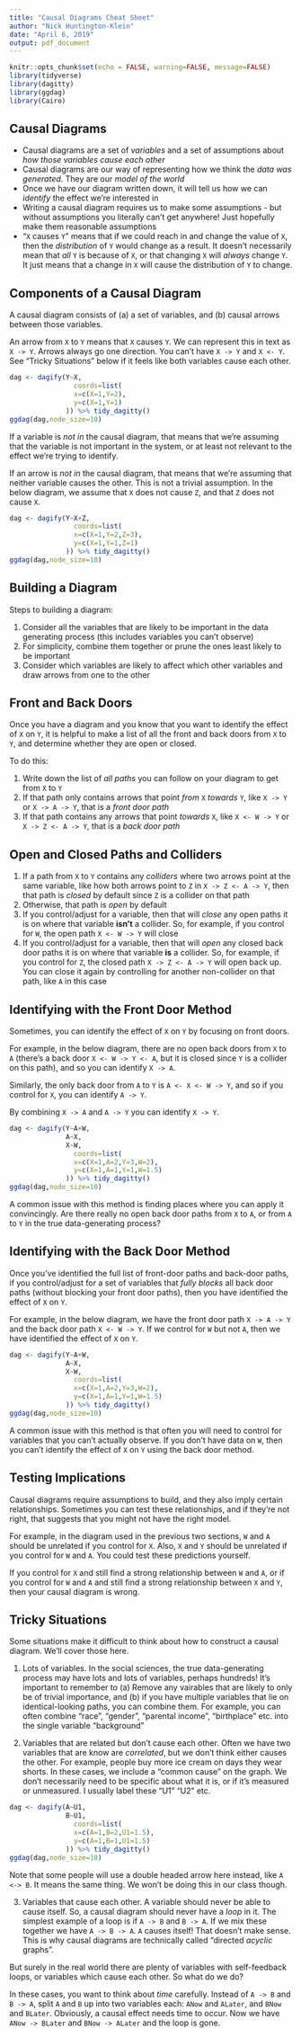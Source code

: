 ```yaml
---
title: "Causal Diagrams Cheat Sheet"
author: "Nick Huntington-Klein"
date: "April 6, 2019"
output: pdf_document
---
```


```r
knitr::opts_chunk$set(echo = FALSE, warning=FALSE, message=FALSE)
library(tidyverse)
library(dagitty)
library(ggdag)
library(Cairo)
```

## Causal Diagrams

- Causal diagrams are a set of *variables* and a set of assumptions about *how those variables cause each other*
- Causal diagrams are our way of representing how we think the *data was generated*. They are our *model of the world*
- Once we have our diagram written down, it will tell us how we can *identify* the effect we're interested in
- Writing a causal diagram requires us to make some assumptions - but without assumptions you literally can't get anywhere! Just hopefully make them reasonable assumptions
- "`X` causes `Y`" means that if we could reach in and change the value of `X`, then the *distribution* of `Y` would change as a result. It doesn't necessarily mean that *all* `Y` is because of `X`, or that changing `X` will *always* change `Y`. It just means that a change in `X` will cause the distribution of `Y` to change.

## Components of a Causal Diagram

A causal diagram consists of (a) a set of variables, and (b) causal arrows between those variables. 

An arrow from `X` to `Y` means that `X` causes `Y`. We can represent this in text as `X -> Y`. Arrows always go one direction. You can't have `X -> Y` and `X <- Y`. See "Tricky Situations" below if it feels like both variables cause each other.

```r
dag <- dagify(Y~X,
                coords=list(
                x=c(X=1,Y=2),
                y=c(X=1,Y=1)
              )) %>% tidy_dagitty()
ggdag(dag,node_size=10)
```

If a variable is *not in* the causal diagram, that means that we're assuming that the variable is not important in the system, or at least not relevant to the effect we're trying to identify.

If an arrow is *not in* the causal diagram, that means that we're assuming that neither variable causes the other. This is not a trivial assumption. In the below diagram, we assume that `X` does not cause `Z`, and that `Z` does not cause `X`.

```r
dag <- dagify(Y~X+Z,
                coords=list(
                x=c(X=1,Y=2,Z=3),
                y=c(X=1,Y=1,Z=1)
              )) %>% tidy_dagitty()
ggdag(dag,node_size=10)
```

## Building a Diagram

Steps to building a diagram:

1. Consider all the variables that are likely to be important in the data generating process (this includes variables you can't observe)
2. For simplicity, combine them together or prune the ones least likely to be important
3. Consider which variables are likely to affect which other variables and draw arrows from one to the other

## Front and Back Doors

Once you have a diagram and you know that you want to identify the effect of `X` on `Y`, it is helpful to make a list of all the front and back doors from `X` to `Y`, and determine whether they are open or closed.

To do this:

1. Write down the list of *all paths* you can follow on your diagram to get from `X` to `Y`
2. If that path only contains arrows that point *from* `X` *towards* `Y`, like `X -> Y` or `X -> A -> Y`, that is a *front door path*
3. If that path contains any arrows that point *towards* `X`, like `X <- W -> Y` or `X -> Z <- A -> Y`, that is a *back door path*

## Open and Closed Paths and Colliders

1. If a path from `X` to `Y` contains any *colliders* where two arrows point at the same variable, like how both arrows point to `Z` in `X -> Z <- A -> Y`, then that path is *closed* by default since `Z` is a collider on that path
2. Otherwise, that path is *open* by default
3. If you control/adjust for a variable, then that will *close* any open paths it is on where that variable **isn't** a collider. So, for example, if you control for `W`, the open path `X <- W -> Y` will close
4. If you control/adjust for a variable, then that will *open* any closed back door paths it is on where that variable **is** a collider. So, for example, if you control for `Z`, the closed path `X -> Z <- A -> Y` will open back up. You can close it again by controlling for another non-collider on that path, like `A` in this case

## Identifying with the Front Door Method

Sometimes, you can identify the effect of `X` on `Y` by focusing on front doors. 

For example, in the below diagram, there are no open back doors from `X` to `A` (there's a back door `X <- W -> Y <- A`, but it is closed since `Y` is a collider on this path), and so you can identify `X -> A`. 

Similarly, the only back door from `A` to `Y` is `A <- X <- W -> Y`, and so if you control for `X`, you can identify `A -> Y`.

By combining `X -> A` and `A -> Y` you can identify `X -> Y`.

```r
dag <- dagify(Y~A+W,
              A~X,
              X~W,
                coords=list(
                x=c(X=1,A=2,Y=3,W=2),
                y=c(X=1,A=1,Y=1,W=1.5)
              )) %>% tidy_dagitty()
ggdag(dag,node_size=10)
```

A common issue with this method is finding places where you can apply it convincingly. Are there really no open back door paths from `X` to `A`, or from `A` to `Y` in the true data-generating process?

## Identifying with the Back Door Method

Once you've identified the full list of front-door paths and back-door paths, if you control/adjust for a set of variables that *fully blocks* all back door paths (without blocking your front door paths), then you have identified the effect of `X` on `Y`.

For example, in the below diagram, we have the front door path `X -> A -> Y` and the back door path `X <- W -> Y`. If we control for `W` but not `A`, then we have identified the effect of `X` on `Y`.

```r
dag <- dagify(Y~A+W,
              A~X,
              X~W,
                coords=list(
                x=c(X=1,A=2,Y=3,W=2),
                y=c(X=1,A=1,Y=1,W=1.5)
              )) %>% tidy_dagitty()
ggdag(dag,node_size=10)
```

A common issue with this method is that often you will need to control for variables that you can't actually observe. If you don't have data on `W`, then you can't identify the effect of `X` on `Y` using the back door method.

## Testing Implications

Causal diagrams require assumptions to build, and they also imply certain relationships. Sometimes you can test these relationships, and if they're not right, that suggests that you might not have the right model.

For example, in the diagram used in the previous two sections, `W` and `A` should be unrelated if you control for `X`. Also, `X` and `Y` should be unrelated if you control for `W` and `A`. You could test these predictions yourself. 

If you control for `X` and still find a strong relationship between `W` and `A`, or if you control for `W` and `A` and still find a strong relationship between `X` and `Y`, then your causal diagram is wrong. 

## Tricky Situations

Some situations make it difficult to think about how to construct a causal diagram. We'll cover those here.

(1) Lots of variables. In the social sciences, the true data-generating process may have lots and lots of variables, perhaps hundreds! It's important to remember to (a) Remove any vairables that are likely to only be of trivial importance, and (b) if you have multiple variables that lie on identical-looking paths, you can combine them. For example, you can often combine "race", "gender", "parental income", "birthplace" etc. into the single variable "background"

(2) Variables that are related but don't cause each other. Often we have two variables that are know are *correlated*, but we don't think either causes the other. For example, people buy more ice cream on days they wear shorts. In these cases, we include a "common cause" on the graph. We don't necessarily need to be specific about what it is, or if it's measured or unmeasured. I usually label these "U1" "U2" etc.

```r
dag <- dagify(A~U1,
              B~U1,
                coords=list(
                x=c(A=1,B=2,U1=1.5),
                y=c(A=1,B=1,U1=1.5)
              )) %>% tidy_dagitty()
ggdag(dag,node_size=10)
```

Note that some people will use a double headed arrow here instead, like `A <-> B`. It means the same thing. We won't be doing this in our class though.

(3) Variables that cause each other. A variable should never be able to cause itself. So, a causal diagram should never have a *loop* in it. The simplest example of a loop is if `A -> B` and `B -> A`. If we mix these together we have `A -> B -> A`. `A` causes itself! That doesn't make sense. This is why causal diagrams are technically called "directed *acyclic* graphs".

But surely in the real world there are plenty of variables with self-feedback loops, or variables which cause each other. So what do we do?

In these cases, you want to think about *time* carefully. Instead of `A -> B` and `B -> A`, split `A` and `B` up into two variables each: `ANow` and `ALater`, and `BNow` and `BLater`. Obviously, a causal effect needs time to occur. Now we have `ANow -> BLater` and `BNow -> ALater` and the loop is gone.